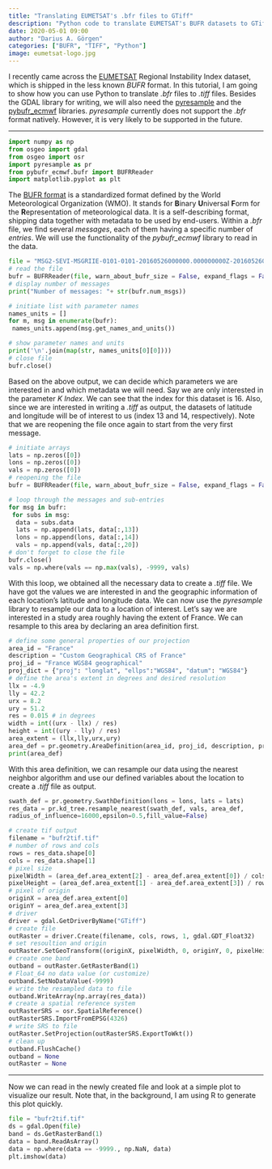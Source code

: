 ```yaml
---
title: "Translating EUMETSAT's .bfr files to GTiff"
description: "Python code to translate EUMETSAT's BUFR datasets to GTiffs."
date: 2020-05-01 09:00
author: "Darius A. Görgen"
categories: ["BUFR", "TIFF", "Python"]
image: eumetsat-logo.jpg
---
```


I recently came across the [EUMETSAT](https://navigator.eumetsat.int/product/EO:EUM:DAT:MSG:RIIE)
Regional Instability Index dataset, which is shipped in the less known _BUFR_ format.
In this tutorial, I am going to show how you can use Python to translate
_.bfr_ files to _.tiff_ files.
Besides the GDAL library for writing, we will also need the [pyresample](https://pyresample.readthedocs.io/en/latest/)
and the [pybufr_ecmwf](https://github.com/jdkloe/pybufr-ecmwf) libraries.
_pyresample_ currently does not support the _.bfr_ format natively. However, it is 
very likely to be supported in the future. 

---

```python
import numpy as np
from osgeo import gdal
from osgeo import osr
import pyresample as pr
from pybufr_ecmwf.bufr import BUFRReader
import matplotlib.pyplot as plt
```

The [BUFR format](https://www.wmo.int/pages/prog/www/WDM/Guides/Guide-binary-1A.html) 
is a standardized format defined by the World Meteorological Organization (WMO).
It stands for **B**inary **U**niversal **F**orm for the **R**epresentation of
meteorological data. It is a self-describing format, shipping data together with metadata
to be used by end-users. Within a _.bfr_ file, we find several _messages_,
each of them having a specific number of _entries_. We will use the functionality
of the _pybufr_ecmwf_ library to read in the data.

```python
file = "MSG2-SEVI-MSGRIIE-0101-0101-20160526000000.000000000Z-20160526000602-1403456.bfr"
# read the file
bufr = BUFRReader(file, warn_about_bufr_size = False, expand_flags = False)
# display number of messages
print("Number of messages: "+ str(bufr.num_msgs))

# initiate list with parameter names
names_units = []
for m, msg in enumerate(bufr):
 names_units.append(msg.get_names_and_units())

# show parameter names and units
print('\n'.join(map(str, names_units[0][0])))
# close file
bufr.close()
```

Based on the above output, we can decide which parameters we are interested in and 
which metadata we will need. Say we are only interested in the parameter
_K Index_. We can see that the index for this dataset is 16. Also, since
we are interested in writing a _.tiff_ as output, the datasets of latitude and 
longitude will be of interest to us (index 13 and 14, respectively).
Note that we are reopening the file once again to start from the very 
first message.

```python
# initiate arrays
lats = np.zeros([0])
lons = np.zeros([0])
vals = np.zeros([0])
# reopening the file
bufr = BUFRReader(file, warn_about_bufr_size = False, expand_flags = False)

# loop through the messages and sub-entries
for msg in bufr:
 for subs in msg:
  data = subs.data
  lats = np.append(lats, data[:,13])
  lons = np.append(lons, data[:,14])
  vals = np.append(vals, data[:,20])
# don't forget to close the file
bufr.close()
vals = np.where(vals == np.max(vals), -9999, vals)
```

With this loop, we obtained all the necessary data to create a _.tiff_ file. We have
got the values we are interested in and the geographic information of 
each location's latitude and longitude data. We can now use the
_pyresample_ library to resample our data to a location of interest. Let's say
we are interested in a study area roughly having the extent of France.
We can resample to this area by declaring an area definition first.

```python
# define some general properties of our projection
area_id = "France"
description = "Custom Geographical CRS of France"
proj_id = "France WGS84 geographical"
proj_dict = {"proj": "longlat", "ellps":"WGS84", "datum": "WGS84"}
# define the area's extent in degrees and desired resolution
llx = -4.9
lly = 42.2
urx = 8.2
ury = 51.2
res = 0.015 # in degrees
width = int((urx - llx) / res)
height = int((ury - lly) / res)
area_extent = (llx,lly,urx,ury)
area_def = pr.geometry.AreaDefinition(area_id, proj_id, description, proj_dict, width, height, area_extent)
print(area_def)
```

With this area definition, we can resample our data using the nearest neighbor 
algorithm and use our defined variables about the location to create a _.tiff_ file 
as output.

```python
swath_def = pr.geometry.SwathDefinition(lons = lons, lats = lats)
res_data = pr.kd_tree.resample_nearest(swath_def, vals, area_def,
radius_of_influence=16000,epsilon=0.5,fill_value=False)

# create tif output
filename = "bufr2tif.tif"
# number of rows and cols
rows = res_data.shape[0]
cols = res_data.shape[1]
# pixel size
pixelWidth = (area_def.area_extent[2] - area_def.area_extent[0]) / cols
pixelHeight = (area_def.area_extent[1] - area_def.area_extent[3]) / rows
# pixel of origin
originX = area_def.area_extent[0]
originY = area_def.area_extent[3]
# driver
driver = gdal.GetDriverByName("GTiff")
# create file 
outRaster = driver.Create(filename, cols, rows, 1, gdal.GDT_Float32)
# set resoultion and origin
outRaster.SetGeoTransform((originX, pixelWidth, 0, originY, 0, pixelHeight))
# create one band
outband = outRaster.GetRasterBand(1)
# Float_64 no data value (or customize)
outband.SetNoDataValue(-9999)
# write the resampled data to file
outband.WriteArray(np.array(res_data))
# create a spatial reference system
outRasterSRS = osr.SpatialReference()
outRasterSRS.ImportFromEPSG(4326)
# write SRS to file
outRaster.SetProjection(outRasterSRS.ExportToWkt())
# clean up
outband.FlushCache()
outband = None
outRaster = None
```

--- 

Now we can read in the newly created file and look at a simple plot
to visualize our result. Note that, in the background, I am using R to generate
this plot quickly.

```python
file = "bufr2tif.tif"
ds = gdal.Open(file)
band = ds.GetRasterBand(1)
data = band.ReadAsArray()
data = np.where(data == -9999., np.NaN, data)
plt.imshow(data)
```


